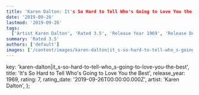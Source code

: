 ```yaml
---
title: 'Karen Dalton: It's So Hard to Tell Who's Going to Love You the Best (1969)'
date: '2019-09-26'
lastmod: '2019-09-26'
tags:
  ['Artist Karen Dalton', 'Rated 3.5', 'Release Year 1969', 'Release Decade 1960']
summary: 'Rated 3.5'
authors: ['default']
images: ['/content/images/karen-dalton|it_s-so-hard-to-tell-who_s-going-to-love-you-the-best.jpg']
---
```


  key: 'karen-dalton|it_s-so-hard-to-tell-who_s-going-to-love-you-the-best',
  title: 'It's So Hard to Tell Who's Going to Love You the Best',
  release_year: 1969,
  rating: 7,
  rating_date: '2019-09-26T00:00:00.000Z',
  artist: 'Karen Dalton',
};

<MusicRating data={data} />
